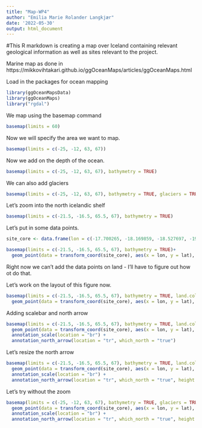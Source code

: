 ---
title: "Map-WP4"
author: "Emilia Marie Rolander Langkjær"
date: '2022-05-30'
output: html_document
---

#This R markdown is creating a map over Iceland containing relevant geological information as well as sites relevant to the project.

Marine map as done in https://mikkovihtakari.github.io/ggOceanMaps/articles/ggOceanMaps.html 

Load in the packages for ocean mapping
```{r}
library(ggOceanMapsData)
library(ggOceanMaps)
library("rgdal")
```

We map using the basemap command
```{r}
basemap(limits = 60)
```

Now we will specify the area we want to map. 
```{r}
basemap(limits = c(-25, -12, 63, 67))

```

Now we add on the depth of the ocean.
```{r}
basemap(limits = c(-25, -12, 63, 67), bathymetry = TRUE)
```

We can also add glaciers
```{r}
basemap(limits = c(-25, -12, 63, 67), bathymetry = TRUE, glaciers = TRUE)
```
Let's zoom into the north icelandic shelf
```{r}
basemap(limits = c(-21.5, -16.5, 65.5, 67), bathymetry = TRUE)
```


Let's put in some data points.
```{r}
site_core <- data.frame(lon = c(-17.700265, -18.169859, -18.527697, -19.50553), lat = c(66.551726, 66.236195, 66.213897, 66.500766))

basemap(limits = c(-21.5, -16.5, 65.5, 67), bathymetry = TRUE)+
  geom_point(data = transform_coord(site_core), aes(x = lon, y = lat), color = "red")
```

Right now we can't add the data points on land - I'll have to figure out how ot do that. 

Let's work on the layout of this figure now. 

```{r}
basemap(limits = c(-21.5, -16.5, 65.5, 67), bathymetry = TRUE, land.col = "dimgray", land.border.col = NA)+
  geom_point(data = transform_coord(site_core), aes(x = lon, y = lat), color = "red")
```

Adding scalebar and north arrow
```{r}
basemap(limits = c(-21.5, -16.5, 65.5, 67), bathymetry = TRUE, land.col = "darkgrey", land.border.col = NA)+
  geom_point(data = transform_coord(site_core), aes(x = lon, y = lat), color = "red")+
  annotation_scale(location = "br") + 
  annotation_north_arrow(location = "tr", which_north = "true")
```
Let's resize the north arrow
```{r}
basemap(limits = c(-21.5, -16.5, 65.5, 67), bathymetry = TRUE, land.col = "darkgrey", land.border.col = NA)+
  geom_point(data = transform_coord(site_core), aes(x = lon, y = lat), color = "red")+
  annotation_scale(location = "br") + 
  annotation_north_arrow(location = "tr", which_north = "true", height = unit(0.9, "cm"), width = unit(0.9, "cm"))
```

Let's try without the zoom
```{r}
basemap(limits = c(-25, -12, 63, 67), bathymetry = TRUE, glaciers = TRUE, land.col = "darkgrey", land.border.col = NA) + 
  geom_point(data = transform_coord(site_core), aes(x = lon, y = lat), color = "red")+
  annotation_scale(location = "br") + 
  annotation_north_arrow(location = "tr", which_north = "true", height = unit(0.9, "cm"), width = unit(0.9, "cm"))
```

